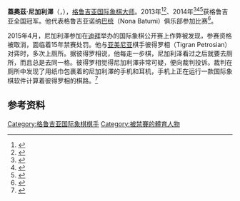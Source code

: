 {{Infobox chess player
|playername = 蓋奧茲·尼加利澤<br>{{lang|ka|გაიოზ ნიგალიძე}}
|image      = [[File:Gaioz_Nigalidze_2013.jpg|220px]]
|caption    = 2013年摄
|birthname  = 
|country    = 
|datebirth  = {{birth date and age|1989|4|24}}
|placebirth = {{GEO}}
|datedeath  = 
|placedeath = 
|title      = [[国际象棋大师|国际象棋大师]]
|worldchampion = 
|womensworldchampion = 
|rating     = 2566（2015年4月13日）
|peakrating = 
}}
'''蓋奧茲·尼加利澤'''（{{lang-ka|გაიოზ ნიგალიძე}}，{{bd|1989年|4月24日}}），[[格鲁吉亚|格鲁吉亚]][[国际象棋大师|国际象棋大师]]。2013年<ref>{{cite news | url = http://www.worldsport.ge/ge/page/gaioz-nigalidze-saqartvelos-chempionia | title = გაიოზ ნიგალიძე საქართველოს ჩემპიონია | date = 2013-06-23 | publisher = worldsport.ge | language= ka | accessdate  = 2015-04-13}}</ref><ref>{{cite news | url = http://msy.gov.ge/index.php?lang_id=GEO&sec_id=802 | title = საქართველოს ჩემპიონატი 2013 - ვაჟები | date = 2013-06-24 | publisher = msy.gov.ge | language= ka | accessdate  = 2015-04-13}}</ref>、2014年<ref>{{cite news | url = http://www.worldsport.ge/ge/page/nigalidze-kvlav-sauketesoa | title = ნიგალიძე კვლავ საუკეთესოა | date = 2014-02-06 | publisher = worldsport.ge | language= ka | accessdate  = 2015-04-13}}</ref><ref>{{cite news | url = http://msy.gov.ge/index.php?sec_id=150&lang_id=GEO&info_id=10316 | title = ჭადრაკი: გაიოზ ნიგალიძემ ჩემპიონის ტიტული შეინარჩუნა | date = 2014-02-07 | publisher = msy.gov.ge | language= ka | accessdate  = 2015-04-13}}</ref><ref>{{cite news | url = http://msy.gov.ge/index.php?lang_id=GEO&sec_id=1037 | title = საქართველოს ჩემპიონატი 2014 - ვაჟები | date = 2014-02-07 | publisher = msy.gov.ge | language= ka | accessdate  = 2015-04-13}}</ref>获格鲁吉亚全国冠军。他代表格鲁吉亚诺纳[[巴统|巴统]]（Nona Batumi）俱乐部参加比赛<ref>{{cite news | url = http://chessbatumi.ge/ru/about/istoria | title = История клуба/კლუბის ისტორია | publisher = chessbatumi.ge | language= ru | accessdate = 2015-04-13}}</ref>。

2015年4月，尼加利澤参加在[[迪拜|迪拜]]举办的国际象棋公开赛上作弊被发现，参赛资格被取消，面临着15年禁赛处罚。他与[[亚美尼亚|亚美尼亚]]棋手彼得罗相（Tigran Petrosian）对弈时，多次上厕所。据彼得罗相说，他每走一步棋，尼加利泽看过之后就要去厕所，而且总是去同一格。彼得罗相觉得尼加利澤非常可疑，便向裁判投诉。裁判在厕所中发现了用纸巾包裹着的尼加利澤的手机和耳机，手机上正在运行一款国际象棋软件计算着彼得罗相的棋路。<ref>{{cite news|title=格鲁吉亚象棋大师对弈时频上厕所看手机求助|url=http://news.sina.com.cn/w/2015-04-14/090031715124.shtml|accessdate=2015-04-14|newspaper=中国新闻网|date=2015-04-14}}</ref>

== 参考资料==
{{reflist}}

[[Category:格鲁吉亚国际象棋棋手|Category:格鲁吉亚国际象棋棋手]]
[[Category:被禁賽的體育人物|Category:被禁賽的體育人物]]